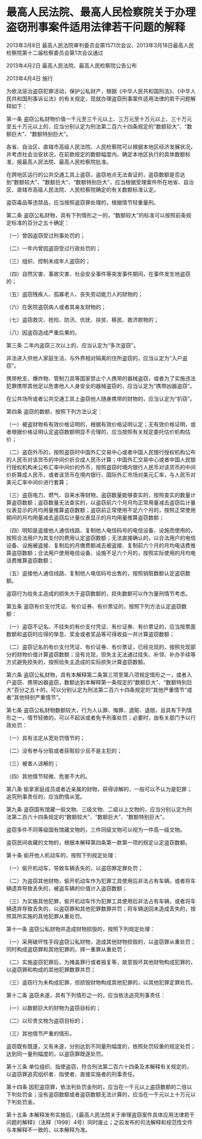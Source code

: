 # 最高人民法院、最高人民检察院关于办理盗窃刑事案件适用法律若干问题的解释

2013年3月8日 最高人民法院审判委员会第1571次会议、2013年3月18日最高人民检察院第十二届检察委员会第1次会议通过

2013年4月2日 最高人民法院、最高人民检察院公告公布

2013年4月4日 施行

  

为依法惩治盗窃犯罪活动，保护公私财产，根据《中华人民共和国刑法》、《中华人民共和国刑事诉讼法》的有关规定，现就办理盗窃刑事案件适用法律的若干问题解释如下：

第一条 盗窃公私财物价值一千元至三千元以上、三万元至十万元以上、三十万元至五十万元以上的，应当分别认定为刑法第二百六十四条规定的“数额较大”、“数额巨大”、“数额特别巨大”。

各省、自治区、直辖市高级人民法院、人民检察院可以根据本地区经济发展状况，并考虑社会治安状况，在前款规定的数额幅度内，确定本地区执行的具体数额标准，报最高人民法院、最高人民检察院批准。

在跨地区运行的公共交通工具上盗窃，盗窃地点无法查证的，盗窃数额是否达到“数额较大”、“数额巨大”、“数额特别巨大”，应当根据受理案件所在地省、自治区、直辖市高级人民法院、人民检察院确定的有关数额标准认定。

盗窃毒品等违禁品，应当按照盗窃罪处理的，根据情节轻重量刑。

第二条 盗窃公私财物，具有下列情形之一的，“数额较大”的标准可以按照前条规定标准的百分之五十确定：

（一）曾因盗窃受过刑事处罚的；

（二）一年内曾因盗窃受过行政处罚的；

（三）组织、控制未成年人盗窃的；

（四）自然灾害、事故灾害、社会安全事件等突发事件期间，在事件发生地盗窃的；

（五）盗窃残疾人、孤寡老人、丧失劳动能力人的财物的；

（六）在医院盗窃病人或者其亲友财物的；

（七）盗窃救灾、抢险、防汛、优抚、扶贫、移民、救济款物的；

（八）因盗窃造成严重后果的。

第三条 二年内盗窃三次以上的，应当认定为“多次盗窃”。

非法进入供他人家庭生活，与外界相对隔离的住所盗窃的，应当认定为“入户盗窃”。

携带枪支、爆炸物、管制刀具等国家禁止个人携带的器械盗窃，或者为了实施违法犯罪携带其他足以危害他人人身安全的器械盗窃的，应当认定为“携带凶器盗窃”。

在公共场所或者公共交通工具上盗窃他人随身携带的财物的，应当认定为“扒窃”。

第四条 盗窃的数额，按照下列方法认定：

（一）被盗财物有有效价格证明的，根据有效价格证明认定；无有效价格证明，或者根据价格证明认定盗窃数额明显不合理的，应当按照有关规定委托估价机构估价；

（二）盗窃外币的，按照盗窃时中国外汇交易中心或者中国人民银行授权机构公布的人民币对该货币的中间价折合成人民币计算；中国外汇交易中心或者中国人民银行授权机构未公布汇率中间价的外币，按照盗窃时境内银行人民币对该货币的中间价折算成人民币，或者该货币在境内银行、国际外汇市场对美元汇率，与人民币对美元汇率中间价进行套算；

（三）盗窃电力、燃气、自来水等财物，盗窃数量能够查实的，按照查实的数量计算盗窃数额；盗窃数量无法查实的，以盗窃前六个月月均正常用量减去盗窃后计量仪表显示的月均用量推算盗窃数额；盗窃前正常使用不足六个月的，按照正常使用期间的月均用量减去盗窃后计量仪表显示的月均用量推算盗窃数额；

（四）明知是盗接他人通信线路、复制他人电信码号的电信设备、设施而使用的，按照合法用户为其支付的费用认定盗窃数额；无法直接确认的，以合法用户的电信设备、设施被盗接、复制后的月缴费额减去被盗接、复制前六个月的月均电话费推算盗窃数额；合法用户使用电信设备、设施不足六个月的，按照实际使用的月均电话费推算盗窃数额；

（五）盗接他人通信线路、复制他人电信码号出售的，按照销赃数额认定盗窃数额。

盗窃行为给失主造成的损失大于盗窃数额的，损失数额可以作为量刑情节考虑。

第五条 盗窃有价支付凭证、有价证券、有价票证的，按照下列方法认定盗窃数额：

（一）盗窃不记名、不挂失的有价支付凭证、有价证券、有价票证的，应当按票面数额和盗窃时应得的孳息、奖金或者奖品等可得收益一并计算盗窃数额；

（二）盗窃记名的有价支付凭证、有价证券、有价票证，已经兑现的，按照兑现部分的财物价值计算盗窃数额；没有兑现，但失主无法通过挂失、补领、补办手续等方式避免损失的，按照给失主造成的实际损失计算盗窃数额。

第六条 盗窃公私财物，具有本解释第二条第三项至第八项规定情形之一，或者入户盗窃、携带凶器盗窃，数额达到本解释第一条规定的“数额巨大”、“数额特别巨大”百分之五十的，可以分别认定为刑法第二百六十四条规定的“其他严重情节”或者“其他特别严重情节”。

第七条 盗窃公私财物数额较大，行为人认罪、悔罪，退赃、退赔，且具有下列情形之一，情节轻微的，可以不起诉或者免予刑事处罚；必要时，由有关部门予以行政处罚：

（一）具有法定从宽处罚情节的；

（二）没有参与分赃或者获赃较少且不是主犯的；

（三）被害人谅解的；

（四）其他情节轻微、危害不大的。

第八条 偷拿家庭成员或者近亲属的财物，获得谅解的，一般可以不认为是犯罪；追究刑事责任的，应当酌情从宽。

第九条 盗窃国有馆藏一般文物、三级文物、二级以上文物的，应当分别认定为刑法第二百六十四条规定的“数额较大”、“数额巨大”、“数额特别巨大”。

盗窃多件不同等级国有馆藏文物的，三件同级文物可以视为一件高一级文物。

盗窃民间收藏的文物的，根据本解释第四条第一款第一项的规定认定盗窃数额。

第十条 偷开他人机动车的，按照下列规定处理：

（一）偷开机动车，导致车辆丢失的，以盗窃罪定罪处罚；

（二）为盗窃其他财物，偷开机动车作为犯罪工具使用后非法占有车辆，或者将车辆遗弃导致丢失的，被盗车辆的价值计入盗窃数额；

（三）为实施其他犯罪，偷开机动车作为犯罪工具使用后非法占有车辆，或者将车辆遗弃导致丢失的，以盗窃罪和其他犯罪数罪并罚；将车辆送回未造成丢失的，按照其所实施的其他犯罪从重处罚。

第十一条 盗窃公私财物并造成财物损毁的，按照下列规定处理：

（一）采用破坏性手段盗窃公私财物，造成其他财物损毁的，以盗窃罪从重处罚；同时构成盗窃罪和其他犯罪的，择一重罪从重处罚；

（二）实施盗窃犯罪后，为掩盖罪行或者报复等，故意毁坏其他财物构成犯罪的，以盗窃罪和构成的其他犯罪数罪并罚；

（三）盗窃行为未构成犯罪，但损毁财物构成其他犯罪的，以其他犯罪定罪处罚。

第十二条 盗窃未遂，具有下列情形之一的，应当依法追究刑事责任：

（一）以数额巨大的财物为盗窃目标的；

（二）以珍贵文物为盗窃目标的；

（三）其他情节严重的情形。

盗窃既有既遂，又有未遂，分别达到不同量刑幅度的，依照处罚较重的规定处罚；达到同一量刑幅度的，以盗窃罪既遂处罚。

第十三条 单位组织、指使盗窃，符合刑法第二百六十四条及本解释有关规定的，以盗窃罪追究组织者、指使者、直接实施者的刑事责任。

第十四条 因犯盗窃罪，依法判处罚金刑的，应当在一千元以上盗窃数额的二倍以下判处罚金；没有盗窃数额或者盗窃数额无法计算的，应当在一千元以上十万元以下判处罚金。

第十五条 本解释发布实施后，《最高人民法院关于审理盗窃案件具体应用法律若干问题的解释》（法释〔1998〕4号）同时废止；之前发布的司法解释和规范性文件与本解释不一致的，以本解释为准。
